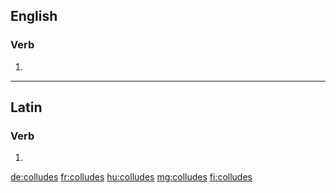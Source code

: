 ==English==

===Verb===
{{head|en|verb form}}

# {{en-third-person singular of|collude}}

----

==Latin==

===Verb===
{{la-verb-form|collūdēs}}

# {{conjugation of|collūdō||2|s|fut|act|ind|lang=la}}

[[de:colludes]]
[[fr:colludes]]
[[hu:colludes]]
[[mg:colludes]]
[[fi:colludes]]